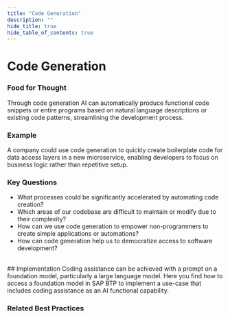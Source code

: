 ```yaml
---
title: "Code Generation"
description: ""
hide_title: true
hide_table_of_contents: true
---
```



<PageViewTracker />

<div className="hero-header">
  <h1>Code Generation</h1>
</div>

### Food for Thought

Through code generation AI can automatically produce functional code snippets or entire programs based on natural language descriptions or existing code patterns, streamlining the development process.

### Example

A company could use code generation to quickly create boilerplate code for data access layers in a new microservice, enabling developers to focus on business logic rather than repetitive setup.

### Key Questions

- What processes could be significantly accelerated by automating code creation?
- Which areas of our codebase are difficult to maintain or modify due to their complexity?
- How can we use code generation to empower non-programmers to create simple applications or automations?
- How can code generation help us to democratize access to software development?

<br />

<div className="section-with-background blue">
  ## Implementation
  Coding assistance can be achieved with a prompt on a foundation model, particularly a large language model. Here you find how to access a foundation model in SAP BTP to implement a use-case that includes coding assistance as an AI functional capability.

### Related Best Practices

<ul className="button-grid">
  <IconLinkButton href="/docs/technical-view/generative-ai/plain/" text="Plain (Foundational Model Access)" />
</ul>

</div>
